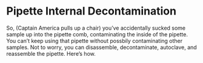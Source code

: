# Pipette Internal Decontamination

So, (Captain America pulls up a chair) you've accidentally sucked some sample up into the pipette comb, contaminating the inside of the pipette. You can't keep using that pipette without possbily contaminating other samples. Not to worry, you can disassemble, decontaminate, autoclave, and reassemble the pipette. Here's how.

